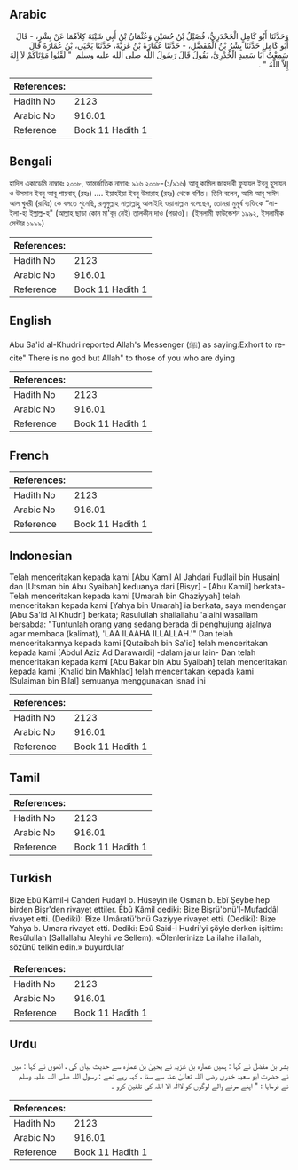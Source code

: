 ## Arabic


<div dir="rtl" lang="ar" style={{fontSize:'larger',backgroundColor:'#f8f9fa',padding:20}}>
وَحَدَّثَنَا أَبُو كَامِلٍ الْجَحْدَرِيُّ، فُضَيْلُ بْنُ حُسَيْنٍ وَعُثْمَانُ بْنُ أَبِي شَيْبَةَ كِلاَهُمَا عَنْ بِشْرٍ، - قَالَ أَبُو كَامِلٍ حَدَّثَنَا بِشْرُ بْنُ الْمُفَضَّلِ، - حَدَّثَنَا عُمَارَةُ بْنُ غَزِيَّةَ، حَدَّثَنَا يَحْيَى، بْنُ عُمَارَةَ قَالَ سَمِعْتُ أَبَا سَعِيدٍ الْخُدْرِيَّ، يَقُولُ قَالَ رَسُولُ اللَّهِ صلى الله عليه وسلم ‏ "‏ لَقِّنُوا مَوْتَاكُمْ لاَ إِلَهَ إِلاَّ اللَّهُ ‏"‏ ‏.‏
</div>
<div style={{backgroundColor:'#f8f9fa',padding:20, marginBottom: 10}}><table> <thead> <tr> <th>References:</th> <th></th> </tr> </thead> <tbody><tr><td>Hadith No</td><td>2123</td></tr><tr><td>Arabic No</td><td>916.01</td></tr><tr><td>Reference</td><td>Book 11 Hadith 1</td></tr></tbody></table></div>

## Bengali


<div dir="ltr" lang="bn" style={{fontSize:'larger',backgroundColor:'#f8f9fa',padding:20}}>
হাদিস একাডেমি নাম্বারঃ ২০০৮, আন্তর্জাতিক নাম্বারঃ ৯১৬ ২০০৮-(১/৯১৬) আবূ কামিল জাহদারী ফুযায়ল ইবনু হুসায়ন ও উসমান ইবনু আবূ শায়বাহ্ (রহঃ) .... ইয়াহইয়া ইবনু উমারাহ (রহঃ) থেকে বর্ণিত। তিনি বলেন, আমি আবূ সাঈদ আল খুদরী (রাযিঃ) কে বলতে শুনেছি, রসূলুল্লাহ সাল্লাল্লাহু আলাইহি ওয়াসাল্লাম বলেছেন, তোমরা মুমূর্ষ ব্যক্তিকে “লা-ইলা-হা ইল্লাল্ল-হ" (আল্লাহ ছাড়া কোন মা'বূদ নেই) তালকীন দাও (পড়াও)। (ইসলামী ফাউন্ডেশন ১৯৯২, ইসলামীক সেন্টার ১৯৯৯)
</div>
<div style={{backgroundColor:'#f8f9fa',padding:20, marginBottom: 10}}><table> <thead> <tr> <th>References:</th> <th></th> </tr> </thead> <tbody><tr><td>Hadith No</td><td>2123</td></tr><tr><td>Arabic No</td><td>916.01</td></tr><tr><td>Reference</td><td>Book 11 Hadith 1</td></tr></tbody></table></div>

## English


<div dir="ltr" lang="en" style={{fontSize:'larger',backgroundColor:'#f8f9fa',padding:20}}>
Abu Sa'id al-Khudri reported Allah's Messenger (ﷺ) as saying:Exhort to recite" There is no god but Allah" to those of you who are dying
</div>
<div style={{backgroundColor:'#f8f9fa',padding:20, marginBottom: 10}}><table> <thead> <tr> <th>References:</th> <th></th> </tr> </thead> <tbody><tr><td>Hadith No</td><td>2123</td></tr><tr><td>Arabic No</td><td>916.01</td></tr><tr><td>Reference</td><td>Book 11 Hadith 1</td></tr></tbody></table></div>

## French


<div dir="ltr" lang="fr" style={{fontSize:'larger',backgroundColor:'#f8f9fa',padding:20}}>

</div>
<div style={{backgroundColor:'#f8f9fa',padding:20, marginBottom: 10}}><table> <thead> <tr> <th>References:</th> <th></th> </tr> </thead> <tbody><tr><td>Hadith No</td><td>2123</td></tr><tr><td>Arabic No</td><td>916.01</td></tr><tr><td>Reference</td><td>Book 11 Hadith 1</td></tr></tbody></table></div>

## Indonesian


<div dir="ltr" lang="id" style={{fontSize:'larger',backgroundColor:'#f8f9fa',padding:20}}>
Telah menceritakan kepada kami [Abu Kamil Al Jahdari Fudlail bin Husain] dan [Utsman bin Abu Syaibah] keduanya dari [Bisyr] - [Abu Kamil] berkata- Telah menceritakan kepada kami [Umarah bin Ghaziyyah] telah menceritakan kepada kami [Yahya bin Umarah] ia berkata, saya mendengar [Abu Sa'id Al Khudri] berkata; Rasulullah shallallahu 'alaihi wasallam bersabda: "Tuntunlah orang yang sedang berada di penghujung ajalnya agar membaca (kalimat), 'LAA ILAAHA ILLALLAH.'" Dan telah menceritakannya kepada kami [Qutaibah bin Sa'id] telah menceritakan kepada kami [Abdul Aziz Ad Darawardi] -dalam jalur lain- Dan telah menceritakan kepada kami [Abu Bakar bin Abu Syaibah] telah menceritakan kepada kami [Khalid bin Makhlad] telah menceritakan kepada kami [Sulaiman bin Bilal] semuanya menggunakan isnad ini
</div>
<div style={{backgroundColor:'#f8f9fa',padding:20, marginBottom: 10}}><table> <thead> <tr> <th>References:</th> <th></th> </tr> </thead> <tbody><tr><td>Hadith No</td><td>2123</td></tr><tr><td>Arabic No</td><td>916.01</td></tr><tr><td>Reference</td><td>Book 11 Hadith 1</td></tr></tbody></table></div>

## Tamil


<div dir="ltr" lang="ta" style={{fontSize:'larger',backgroundColor:'#f8f9fa',padding:20}}>

</div>
<div style={{backgroundColor:'#f8f9fa',padding:20, marginBottom: 10}}><table> <thead> <tr> <th>References:</th> <th></th> </tr> </thead> <tbody><tr><td>Hadith No</td><td>2123</td></tr><tr><td>Arabic No</td><td>916.01</td></tr><tr><td>Reference</td><td>Book 11 Hadith 1</td></tr></tbody></table></div>

## Turkish


<div dir="ltr" lang="tr" style={{fontSize:'larger',backgroundColor:'#f8f9fa',padding:20}}>
Bize Ebû Kâmil-i Cahderi Fudayl b. Hüseyin ile Osman b. Ebî Şeybe hep birden Bişr'den rivayet ettiler. Ebû Kâmil dediki: Bize Bişrü'bnü'l-Mufaddâl rivayet etti. (Dediki): Bize Umâratü'bnü Gaziyye rivayet etti. (Dediki): Bize Yahya b. Umara rivayet etti. Dediki: Ebû Said-i Hudri'yi şöyle derken işittim: Resûlullah [Sallallahu Aleyhi ve Sellem): «Ölenlerinize La ilahe illallah, sözünü telkin edin.» buyurdular
</div>
<div style={{backgroundColor:'#f8f9fa',padding:20, marginBottom: 10}}><table> <thead> <tr> <th>References:</th> <th></th> </tr> </thead> <tbody><tr><td>Hadith No</td><td>2123</td></tr><tr><td>Arabic No</td><td>916.01</td></tr><tr><td>Reference</td><td>Book 11 Hadith 1</td></tr></tbody></table></div>

## Urdu


<div dir="rtl" lang="ur" style={{fontSize:'larger',backgroundColor:'#f8f9fa',padding:20}}>
بشر بن مفضل نے کہا : ہمیں عمارہ بن غزیہ نے یحییٰ بن عمارہ سے حدیث بیان کی ، انھوں نے کہا : میں نے حضرت ابو سعید خدری رضی اللہ تعالیٰ عنہ سے سنا ، کہہ رہے تھے : رسول اللہ صلی اللہ علیہ وسلم نے فرمایا : " اپنے مرنے والے لوگوں کو لاالٰہ الا اللہ کی تلقین کرو ۔
</div>
<div style={{backgroundColor:'#f8f9fa',padding:20, marginBottom: 10}}><table> <thead> <tr> <th>References:</th> <th></th> </tr> </thead> <tbody><tr><td>Hadith No</td><td>2123</td></tr><tr><td>Arabic No</td><td>916.01</td></tr><tr><td>Reference</td><td>Book 11 Hadith 1</td></tr></tbody></table></div>